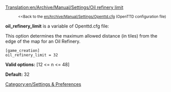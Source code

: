 [[Translation:en/Archive/Manual/Settings/Oil refinery limit]]

:<small><<Back to the [[en/Archive/Manual/Settings/Openttd.cfg]] (OpenTTD configuration file)</small>


'''oil_refinery_limit''' is a variable of Openttd.cfg file:

This option determines the maximum allowed distance (in tiles) from the edge of the map for an Oil Refinery.

<pre>
[game_creation]
oil_refinery_limit = 32
</pre>

'''Valid options:''' [12 <= n <= 48]

'''Default:''' 32

[[Category:en/Settings & Preferences]]